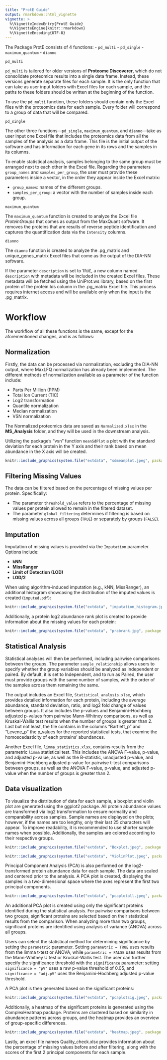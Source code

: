 ```yaml
---
title: "ProtE Guide"
output: rmarkdown::html_vignette
vignette: >
  %\VignetteIndexEntry{ProtE Guide}
  %\VignetteEngine{knitr::rmarkdown}
  %\VignetteEncoding{UTF-8}
---
```




The Package ProtE consists of 4 functions:
- `pd_multi`
- `pd_single`
- `maximum_quantum`
- `dianno`


`pd_multi`

`pd_multi` is tailored for older versions of **Proteome Discoverer**, which do not consolidate proteomics results into a single data frame. Instead, these versions generate separate files for each sample. It is the only function that can take as user input folders with Excel files for each sample, and the paths to these folders should be written at the beginning of the function.

To use the `pd_multi` function, these folders should contain only the Excel files with the proteomics data for each sample. Every folder will correspond to a group of data that will be compared.

 `pd_single`

The other three functions—`pd_single`, `maximum_quantum`, and `dianno`—take as user input one Excel file that includes the proteomics data from all the samples of the analysis as a data frame. This file is the initial output of the software and has information for each gene in its rows and the samples in its columns.

To enable statistical analysis, samples belonging to the same group must be arranged next to each other in the Excel file. Regarding the parameters `group_names` and `samples_per_group`, the user must provide these parameters inside a vector, in the order they appear inside the Excel matrix:

- `group_names`: names of the different groups.
- `samples_per_group`: a vector with the number of samples inside each group.

 `maximum_quantum`

The `maximum_quantum` function is created to analyze the Excel file *ProteinGroups* that comes as output from the MaxQuant software. It removes the proteins that are results of reverse peptide identification and captures the quantification data via the `Intensity` columns.

 `dianno`

The `dianno` function is created to analyze the .pg_matrix and unique_genes_matrix Excel files that come as the output of the DIA-NN software.

If the parameter `description` is set to `TRUE`, a new column named `description` with metadata will be included in the created Excel files. These metadata will be fetched using the UniProt.ws library, based on the first protein of the protein.Ids column in the .pg_matrix Excel file. This process requires internet access and will be available only when the input is the .pg_matrix. 





# Workflow

 
 

The workflow of all these functions is the same, except for the aforementioned changes, and is as follows:

## Normalization

Firstly, the data can be processed via normalization, excluding the DIA-NN output, where MaxLFQ normalization has already been implemented. The different methods of normalization available as a parameter of the function include:

- Parts Per Million (PPM)
- Total Ion Current (TIC)
- Log2 transformation
- Quantile normalization
- Median normalization
- VSN normalization

The Normalized proteomics data are saved as `Normalized.xlsx` in the **MS_Analysis** folder, and they will be used in the downstream analysis.

Utilizing the package's "vsn" function `meanSdPlot` a plot with the standard deviation for each protein in the Y axis and their rank based on mean abundance in the X axis will be created.


```r
knitr::include_graphics(system.file("extdata", "sdmeanplot.jpeg", package = "ProtE"))
```


## Filtering Missing Values

The data can be filtered based on the percentage of missing values per protein. Specifically:

- The parameter `threshold_value` refers to the percentage of missing values per protein allowed to remain in the filtered dataset.
- The parameter `global_filtering` determines if filtering is based on missing values across all groups (`TRUE`) or separately by groups (`FALSE`).

## Imputation

Imputation of missing values is provided via the `Imputation` parameter. Options include:

- **kNN**
- **MissRanger**
- **Limit of Detection (LOD)**
- **LOD/2**

When using algorithm-induced imputation (e.g., kNN, MissRanger), an additional histogram showcasing the distribution of the imputed values is created (`imputed.pdf`):



```r
knitr::include_graphics(system.file("extdata", "imputation_histogram.jpeg", package = "ProtE"))
```

Additionally, a protein log2 abundance rank plot is created to provide information about the missing values for each protein:

```r
knitr::include_graphics(system.file("extdata", "prabrank.jpg", package = "ProtE"))
```


## Statistical Analysis


Statistical analyses will then be performed, including pairwise comparisons between the groups. The parameter `sample_relationship` allows users to specify whether the group variables should be analyzed as independent or paired. By default, it is set to Independent, and to run as Paired, the user must provide groups with the same number of samples, with the order of the samples across them remaining the same.


The output includes an Excel file, `Statistical_analysis.xlsx`, which provides detailed information for each protein, including the average abundance, standard deviation, ratio, and log2 fold change of values between groups. It also includes the p-values and Benjamini–Hochberg adjusted p-values from pairwise Mann-Whitney comparisons, as well as Kruskal-Wallis test results when the number of groups is greater than 2. Last but not least, the file contains in the columns "Bartlett_p" and "Levene_p" the p_values for the reported statistical tests, that examine the homoscedasticity of each proteins' abundances. 


Another Excel file, `limma_statistics.xlsx`, contains results from the parametric `limma` statistical test. This includes the ANOVA F-value, p-value, and adjusted p-value, as well as the B-statistic, unadjusted p-value, and Benjamini–Hochberg adjusted p-value for pairwise t-test comparisons between groups, as well as the ANOVA F-value, p-value, and adjusted p-value when the number of groups is greater than 2.

## Data visualization 

To visualize the distribution of data for each sample, a boxplot and violin plot are generated using the ggplot2 package. All protein abundance values are transformed via log2 transformation to ensure normality and comparability across samples. Sample names are displayed on the plots; however, if the names are too lengthy, only their last 25 characters will appear. To improve readability, it is recommended to use shorter sample names when possible. Additionally, the samples are colored according to their respective groups.


```r
knitr::include_graphics(system.file("extdata", "Boxplot.jpeg", package = "ProtE"))
```



```r
knitr::include_graphics(system.file("extdata", "ViolinPlot.jpeg", package = "ProtE"))
```


Principal Component Analysis (PCA) is also performed on the log2-transformed protein abundance data for each sample. The data are scaled and centered prior to the analysis. A PCA plot is created, displaying the samples in a two-dimensional space where the axes represent the first two principal components.



```r
knitr::include_graphics(system.file("extdata", "pcaplotall.jpeg", package = "ProtE"))
```


An additional PCA plot is created using only the significant proteins identified during the statistical analysis. For pairwise comparisons between two groups, significant proteins are selected based on their statistical results from the comparison. When analyzing more than two groups, significant proteins are identified using analysis of variance (ANOVA) across all groups.

Users can select the statistical method for determining significance by setting the `parametric` parameter. Setting `parametric = TRUE` uses results from the limma t-test or ANOVA, while `parametric = FALSE` uses results from the Mann-Whitney U test or Kruskal-Wallis test. The user can further specify the significance threshold with the `significance` parameter: setting `significance = "pV"` uses a raw p-value threshold of 0.05, and `significance = "adj.pV"` uses the Benjamini-Hochberg adjusted p-value threshold.

A PCA plot is then generated based on the significant proteins:

```r
knitr::include_graphics(system.file("extdata", "pcaplotsig.jpeg", package = "ProtE"))
```

Additionally, a heatmap of the significant proteins is generated using the ComplexHeatmap package. Proteins are clustered based on similarity in abundance patterns across groups, and the heatmap provides an overview of group-specific differences.

```r
knitr::include_graphics(system.file("extdata", "heatmap.jpeg", package = "ProtE"))
```

Lastly, an excel file names Quality_check.xlsx provides information about the percentage of missing values  before and after filtering, along with the scores of the first 2 principal components for each sample. 

